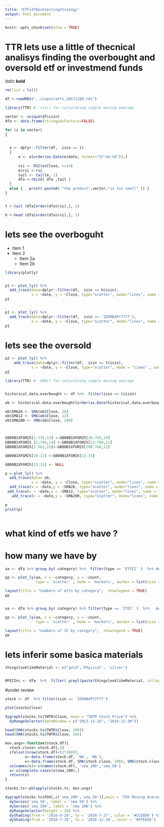 ```yaml
---
title: "ETFsIFBacktestingStrategy"
output: html_document
---
```


```r
knitr::opts_chunk$set(echo = TRUE)
```

# TTR lets use a little of thecnical analisys finding the  overbought and oversold etf or investmend funds 


*italic*   **bold**

```r

rm(list = ls())

df <-readRDS("../input/etfs_20171108.rds")

library(TTR) #  rsi() for calculating simple moving average

vector <- unique(df$isin)
dfa <- data.frame(stringsAsFactors=FALSE) 

for (i in vector)
{

  
  e <- dplyr::filter(df,  isin == i)
  {
      e <- e[order(as.Date(e$date, format="%Y-%m-%d")),]
      
      rsi <- RSI(e$Close, n=14)
      e$rsi <-rsi
      tail <- tail(e, 1)
      dfa <-rbind( dfa ,tail )
  }
  else {   print( paste0( "the product",vector,"is too small" )) } 
}


t <-tail (dfa[order(dfa$rsi),], 1)

h <-head (dfa[order(dfa$rsi),], 1)

```


# lets see the overboguht 

* Item 1
* Item 2
    + Item 2a
    + Item 2b
    

```r
library(plotly)


p1 <- plot_ly() %>% 
  add_trace(data=dplyr::filter(df,  isin == h$isin),
            x = ~date, y = ~Close, type="scatter", mode="lines", name = h$isin) 
p1


p1 <- plot_ly() %>% 
  add_trace(data=dplyr::filter(df,  isin == 'IE00B4PY7Y77'),
            x = ~date, y = ~Close, type="scatter", mode="lines", name = 'IE00B4PY7Y77') 
p1

``` 

# lets see the oversold 




```r
p2 <- plot_ly() %>% 
    add_trace(data=dplyr::filter(df,  isin == t$isin),
            x = ~date, y = ~Close, type="scatter", mode = "lines" , name = t$isin) 
p2

```





```r

library(TTR) #  SMA() for calculating simple moving average


historical.data.overbought <- df %>%  filter(isin == t$isin)

ob <- historical.data.overbought[order(as.Date(historical.data.overbought$date, format="%Y-%m-%d")),]

ob$SMA26 <- SMA(ob$Close, 26)
ob$SMA12 <- SMA(ob$Close, 12)
ob$SMA200 <- SMA(ob$Close, 200)



GB00B1XFGM25[1:735,13] <-GB00B1XFGM25[26:760,10]
GB00B1XFGM25 [1:749,14] <-GB00B1XFGM25[12:760,11]
GB00B1XFGM25[1:561,15]<-GB00B1XFGM25[200:760,12]

GB00B1XFGM25[10:12] <-GB00B1XFGM25[13:15]

GB00B1XFGM25[13:15] <- NULL

p <-plot_ly() %>% 
  add_trace(data= ob,
            x = ~date, y = ~Close, type="scatter", mode="lines", name = "historical.data.overbought") %>% 
  add_trace(x = ~date,y = ~SMA26, type="scatter", mode="lines", name = "SMA26") %>% 
 add_trace(x = ~date,y = ~SMA12, type="scatter", mode="lines", name = "SMA12") %>% 
   add_trace(x = ~date,y = ~SMA200, type="scatter", mode="lines", name = "SMA200") 

p
print(p)
 
```


# what kind of etfs we have ?
# how many we have by 

```r

aa <- dfa %>% group_by( category) %>%  filter(type == 'ETFEI' )  %>% summarise(count= n())

pp <- plot_ly(aa, x = ~category, y = ~count,  
              type = 'scatter' , mode = 'markers', marker = list(size = 15))  %>% 

layout(title = "numbers of etfs by category",  showlegend = TRUE)
pp


aa <- dfa %>% group_by( category) %>% filter(type == 'ITEI' )  %>%   summarise(count= n())

pp <- plot_ly(aa, x = ~category, y = ~count,  
              type = 'scatter' , mode = 'markers', marker = list(size = 15))  %>% 

layout(title = "numbers of IF by category",  showlegend = TRUE)
pp

```


# lets inferir some basica materials

```r
thingslooklikeMaterial <- c("gold",'Physical', 'silver')


MFEIInc <- dfa  %>%  filter( grepl(paste(thingslooklikeMaterial, collapse="|"),LegalName , ignore.case=T )) 

```


#under review 

```r
stock <- df  %>% filter(isin == 'IE00B4PY7Y77')

plot(stock$Close)

dygraph(stocks.ts$TWTR$Close, main = "TWTR Stock Price") %>%
  dyRangeSelector(dateWindow = c("2013-12-18", "2016-12-30"))

head(SMA(stocks.ts$TWTR$Close, 200))
head(SMA(stocks.ts$TWTR$Close, 50))

mov.avgs<-function(stock.df){
  stock.close<-stock.df[,4]
  ifelse((nrow(stock.df)<(2*260)),
         x<-data.frame(stock.df, 'NA', 'NA'),
         x<-data.frame(stock.df, SMA(stock.close, 200), SMA(stock.close, 50)))
  colnames(x)<-c(names(stock.df), 'sma_200','sma_50')
  x<-x[complete.cases(x$sma_200),]
  return(x)
}

stocks.ts<-pblapply(stocks.ts, mov.avgs)

dygraph(stocks.ts$FOX[,c('sma_200','sma_50')],main = 'FOX Moving Averages') %>%
  dySeries('sma_50', label = 'sma 50') %>%
  dySeries('sma_200', label = 'sma 200') %>%
  dyRangeSelector(height = 30) %>%
  dyShading(from = '2016-4-28', to = '2016-7-27', color = '#CCEBD6') %>%
  dyShading(from = '2016-7-28', to = '2016-12-30', color = '#FFE6E6')


```



